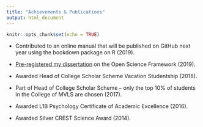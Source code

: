 ```yaml
---
title: "Achievements & Publications"
output: html_document
---
```


```r
knitr::opts_chunk$set(echo = TRUE)
```

*	Contributed to an online manual that will be published on GitHub next year using the bookdown package on R (2019).

*	[Pre-registered my dissertation](https://osf.io/vj58c) on the Open Science Framework (2019).

*	Awarded Head of College Scholar Scheme Vacation Studentship (2018).

*	Part of Head of College Scholar Scheme – only the top 10% of students in the College of MVLS are chosen (2017).

*	Awarded L1B Psychology Certificate of Academic Excellence (2016).

*	Awarded Silver CREST Science Award (2014).
